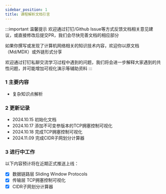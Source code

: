 ```yaml
---
sidebar_position: 1
title: 课程解析文档引言
---
```


:::important 温馨提示
欢迎通过钉钉/Github Issue等方式反馈文档相关意见建议，或直接修改后提交PR，我们会尽快完善文档的相应部分

如果你撰写或发现了计算机网络相关的知识技术内容，欢迎你以原文档（Md/MDX）或外链形式分享

欢迎通过钉钉私聊交流学习过程中遇到的问题，我们将会进一步解释大家遇到的共性问题，并可能增加可视化演示等辅助资料
:::

### 1 主要内容

* 复杂知识点解析

### 2 更新记录

* 2024.10.15 初始化文档
* 2024.10.17 添加不可变参版本的TCP拥塞控制可视化
* 2024.10.18 完成TCP拥塞控制可视化
* 2024.11.09 完成CIDR子网划分计算器

### 3 进行中工作
以下内容预计将在近期正式推送上线：

* [x] 数据链路层 Sliding Window Protocols
* [x] 传输层 TCP拥塞控制可视化
* [x] CIDR子网划分计算器
